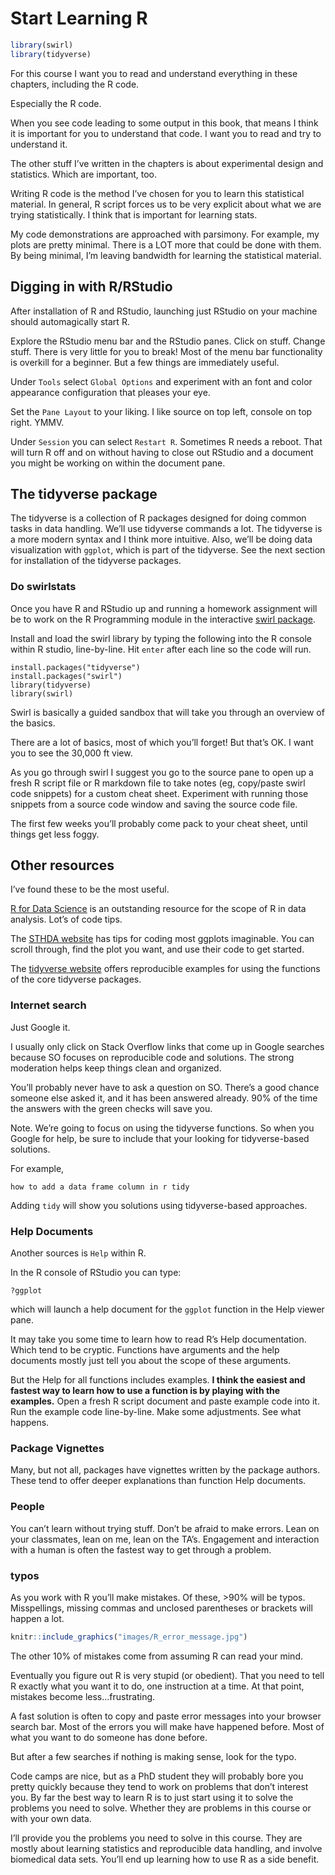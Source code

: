# Start Learning R {#getting_started}

```r
library(swirl)
library(tidyverse)
```

For this course I want you to read and understand everything in these chapters, including the R code. 

Especially the R code. 

When you see code leading to some output in this book, that means I think it is important for you to understand that code. I want you to read and try to understand it. 

The other stuff I've written in the chapters is about experimental design and statistics. Which are important, too. 

Writing R code is the method I've chosen for you to learn this statistical material. In general, R script forces us to be very explicit about what we are trying statistically. I think that is important for learning stats.

My code demonstrations are approached with parsimony. For example, my plots are pretty minimal. There is a LOT more that could be done with them. By being minimal, I'm leaving bandwidth for learning the statistical material. 

## Digging in with R/RStudio

After installation of R and RStudio, launching just RStudio on your machine should automagically start R.

Explore the RStudio menu bar and the RStudio panes. Click on stuff. Change stuff. There is very little for you to break! Most of the menu bar functionality is overkill for a beginner. But a few things are immediately useful.

Under `Tools` select `Global Options` and experiment with an font and color appearance configuration that pleases your eye.

Set the `Pane Layout` to your liking. I like source on top left, console on top right. YMMV.

Under `Session` you can select `Restart R`. Sometimes R needs a reboot. That will turn R off and on without having to close out RStudio and a document you might be working on within the document pane.

## The tidyverse package

The tidyverse is a collection of R packages designed for doing common tasks in data handling. We'll use tidyverse commands a lot. The tidyverse is a more modern syntax and I think more intuitive. Also, we'll be doing data visualization with `ggplot`, which is part of the tidyverse. See the next section for installation of the tidyverse packages.

### Do swirlstats

Once you have R and RStudio up and running a homework assignment will be to work on the R Programming module in the interactive [swirl package](https://swirlstats.com/). 

Install and load the swirl library by typing the following into the R console within R studio, line-by-line. Hit `enter` after each line so the code will run.

```
install.packages("tidyverse")
install.packages("swirl")
library(tidyverse)
library(swirl)

```

Swirl is basically a guided sandbox that will take you through an overview of the basics. 

There are a lot of basics, most of which you'll forget! But that's OK. I want you to see the 30,000 ft view. 

As you go through swirl I suggest you go to the source pane to open up a fresh R script file or R markdown file to take notes (eg, copy/paste swirl code snippets) for a custom cheat sheet. Experiment with running those snippets from a source code window and saving the source code file.

The first few weeks you'll probably come pack to your cheat sheet, until things get less foggy.

## Other resources

I've found these to be the most useful.

[R for Data Science](https://r4ds.had.co.nz/) is an outstanding resource for the scope of R in data analysis. Lot's of code tips.

The [STHDA website](http://www.sthda.com/english/wiki/ggplot2-essentials) has tips for coding most ggplots imaginable. You can scroll through, find the plot you want, and use their code to get started.

The [tidyverse website](https://www.tidyverse.org/) offers reproducible examples for using the functions of the core tidyverse packages.  

### Internet search

Just Google it. 

I usually only click on Stack Overflow links that come up in Google searches because SO focuses on reproducible code and solutions. The strong moderation helps keep things clean and organized.  

You'll probably never have to ask a question on SO. There's a good chance someone else asked it, and it has been answered already. 90% of the time the answers with the green checks will save you.

Note. We're going to focus on using the tidyverse functions. So when you Google for help, be sure to include that your looking for tidyverse-based solutions. 

For example, 

```
how to add a data frame column in r tidy

```
Adding `tidy` will show you solutions using tidyverse-based approaches.


### Help Documents

Another sources is `Help` within R. 

In the R console of RStudio you can type:

```
?ggplot

```
which will launch a help document for the `ggplot` function in the Help viewer pane.

It may take you some time to learn how to read R's Help documentation. Which tend to be cryptic. Functions have arguments and the help documents mostly just tell you about the scope of these arguments.

But the Help for all functions includes examples. **I think the easiest and fastest way to learn how to use a function is by playing with the examples.** Open a fresh R script document and paste example code into it. Run the example code line-by-line. Make some adjustments. See what happens.

### Package Vignettes

Many, but not all, packages have vignettes written by the package authors. These tend to offer deeper explanations than function Help documents.

### People

You can't learn without trying stuff. Don't be afraid to make errors. Lean on your classmates, lean on me, lean on the TA's. Engagement and interaction with a human is often the fastest way to get through a problem.

### typos

As you work with R you'll make mistakes. Of these, >90% will be typos. Misspellings, missing commas and unclosed parentheses or brackets will happen a lot. 

```r
knitr::include_graphics("images/R_error_message.jpg")
```

The other 10% of mistakes come from assuming R can read your mind. 

Eventually you figure out R is very stupid (or obedient). That you need to tell R exactly what you want it to do, one instruction at a time. At that point, mistakes become less...frustrating.

A fast solution is often to copy and paste error messages into your browser search bar. Most of the errors you will make have happened before. Most of what you want to do someone has done before. 

But after a few searches if nothing is making sense, look for the typo.

Code camps are nice, but as a PhD student they will probably bore you pretty quickly because they tend to work on problems that don't interest you. By far the best way to learn R is to just start using it to solve the problems you need to solve. Whether they are problems in this course or with your own data.

I'll provide you the problems you need to solve in this course. They are mostly about learning statistics and reproducible data handling, and involve biomedical data sets. You'll end up learning how to use R as a side benefit.

